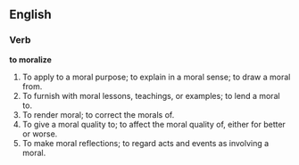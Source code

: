 ==English==

===Verb===

'''to moralize'''

#To apply to a moral purpose; to explain in a moral sense; to draw a moral from.
#To furnish with moral lessons, teachings, or examples; to lend a moral to.
#To render moral; to correct the morals of.
#To give a moral quality to; to affect the moral quality of, either for better or worse.
#To make moral reflections; to regard acts and events as involving a moral.